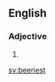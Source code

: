==English==

===Adjective===
{{head|en|adjective superlative form}}

# {{en-superlative of|beery}}

[[sv:beeriest]]